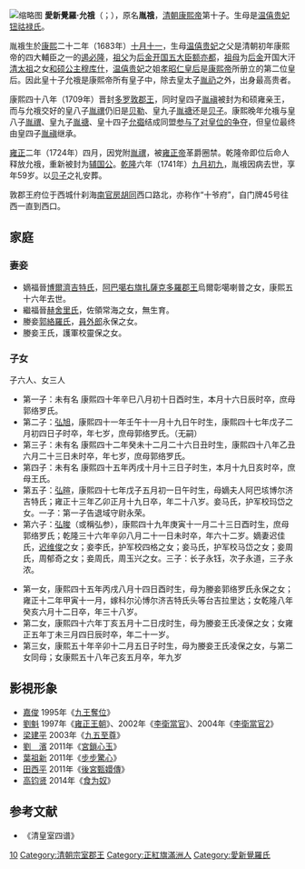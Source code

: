 {{CJK-New-Char|4109|ver=A}}
[[File:Prince_Yine.JPG|缩略图]]
'''愛新覺羅·允䄉'''（{{lang-mnc|ᠶᡡᠨ ᠣ|v=yūn o}}；{{bd|1683年|11月28日|1741年|10月18日|catIdx=A}}），原名'''胤䄉'''，[[清朝|清朝]][[康熙帝|康熙帝]]第十子。生母是[[温僖贵妃|温僖贵妃]][[钮祜禄氏|钮祜禄氏]]。

胤䄉生於[[康熙|康熙]]二十二年（1683年）[[十月十一|十月十一]]，生母[[温僖贵妃|温僖贵妃]]之父是清朝初年康熙帝的四大輔臣之一的[[遏必隆|遏必隆]]，[[祖父|祖父]]为[[后金开国五大臣|后金开国五大臣]][[额亦都|额亦都]]，[[祖母|祖母]]为[[后金|后金]]开国大汗[[努尔哈赤|清太祖]]之女[[和硕公主|和硕公主]][[穆库什|穆库什]]，[[温僖贵妃|温僖贵妃]]之姐[[孝昭仁皇后|孝昭仁皇后]]是[[康熙帝|康熙帝]]所册立的第二位皇后。因此皇十子允䄉是康熙帝所有皇子中，除去皇太子[[胤礽|胤礽]]之外，出身最高贵者。

康熙四十八年（1709年）晋封[[敦郡王|多罗敦郡王]]，同时皇四子[[胤禛|胤禛]]被封为和硕雍亲王，而与允䄉交好的皇八子[[胤禩|胤禩]]仍旧是[[贝勒|贝勒]]、皇九子[[胤禟|胤禟]]还是[[贝子|贝子]]。康熙晚年允䄉与皇八子[[胤禩|胤禩]]、皇九子[[胤禟|胤禟]]、皇十四子[[允禵|允禵]]结成同盟[[九子夺嫡|参与了对皇位的争夺]]，但皇位最终由皇四子[[胤禛|胤禛]]继承。

[[雍正|雍正]]二年（1724年）四月，因党附[[胤禩|胤禩]]，被[[雍正帝|雍正帝]]革爵圈禁。乾隆帝即位后命人释放允䄉，重新被封为[[辅国公|辅国公]]。[[乾隆|乾隆]]六年（1741年）[[九月初九|九月初九]]，胤䄉因病去世，享年59岁。以[[贝子|贝子]]之礼安葬。

敦郡王府位于西城什刹海[[南官房胡同|南官房胡同]]西口路北，亦称作“十爷府”，自门牌45号往西一直到西口。

== 家庭 ==
{{Ahnentafel top|先祖}}<center>
{{ahnentafel-compact5
|boxstyle_1=background-color: #c0c080;
|boxstyle_2=background-color: #b0b080;
|boxstyle_3=background-color: #a0a080;
|boxstyle_4=background-color: #909080;
|boxstyle_5=background-color: #808080;
|1=（已革）'''敦郡王允䄉'''
|2='''父：'''圣祖仁皇帝[[康熙帝|玄烨]]
|3='''母：'''[[温僖贵妃|温僖贵妃]]钮祜禄氏
|4='''祖父：'''世祖章皇帝[[顺治帝|福临]]
|5='''祖母：'''[[孝康章皇后|孝康章皇后]]佟佳氏
|6='''外祖父：'''辅政大臣果毅公[[遏必隆|遏必隆]]
|7='''外祖母：'''侧室舒舒觉罗氏
|8='''曾祖父：'''太宗文皇帝[[皇太极|皇太极]]
|9='''曾祖母：'''[[孝莊文皇后|孝莊文皇后]]本布泰
|10='''外曾祖父：'''[[都统|都统]]勤襄一等公[[佟图赖|佟图赖]]
|11='''外曾祖母：'''一品夫人觉罗氏
|12='''外曾祖父：'''弘毅公[[额亦都|额亦都]]
|13='''外曾祖母：'''和硕公主[[穆库什|穆库什]]
|14=
|15=
|16='''高祖父：'''太祖高皇帝[[努尔哈赤|努尔哈赤]]
|17='''高祖母：'''[[孝慈高皇后_(清朝)|孝慈高皇后]]孟古哲哲
|18='''外高祖父：'''[[科尔沁部|科尔沁部]][[忠亲王|忠亲王]][[寨桑_(人物)|寨桑]]
|19='''外高祖母：'''[[科爾沁次妃|忠亲王贤妃]]
|20='''外高祖父：'''游击世职忠烈一等公[[佟养真|佟养真]]
|21=
|22=
|23=
|24='''外高祖父：'''[[都陵额|都陵额]]
|25=
|26='''外高祖父：'''太祖高皇帝[[努尔哈赤|努尔哈赤]]（同上）
|27='''外高祖母：'''庶妃嘉穆瑚觉罗氏
|28=
|29=
|30=
|31=
}}</center>
{{ahnentafel bottom}}
===妻妾===
* 嫡福晉[[博爾濟吉特氏|博爾濟吉特氏]]，[[阿巴噶扎萨克郡王|阿巴噶右旗扎薩克多羅郡王]]烏爾彰噶喇普之女，康熙五十六年去世。
* 繼福晉[[赫舍里氏|赫舍里氏]]，佐領常海之女，無生育。
* 媵妾[[郭絡羅氏|郭絡羅氏]]，[[員外郎|員外郎]]永保之女。
* 媵妾王氏，護軍校靈保之女。

===子女===
子六人、女三人
* 第一子：未有名 康熙四十年辛巳八月初十日酉时生，本月十六日辰时卒，庶母郭络罗氏。 
* 第二子：[[弘旭|弘旭]]，康熙四十一年壬午十一月十九日午时生，康熙四十七年戊子二月初四日子时卒，年七岁，庶母郭络罗氏。（无嗣）
* 第三子：未有名 康熙四十二年癸未十二月二十六日丑时生，康熙四十八年乙丑六月二十三日未时卒，年七岁，庶母郭络罗氏。 
* 第四子：未有名 康熙四十五年丙戌十月十三日子时生，本月十九日亥时卒，庶母王氏。 
* 第五子：[[弘暄|弘暄]]，康熙四十七年戊子五月初一日午时生，母嫡夫人阿巴垓博尔济吉特氏；雍正十三年乙卯正月十九日卒，年二十八岁。妾马氏，护军校玛岱之女。一子：第一子告退域守尉永荣。 
* 第六子：[[弘晙|弘晙]]（或稱弘参），康熙四十九年庚寅十一月二十三日酉时生，庶母郭络罗氏；乾隆三十六年辛卯八月二十一日未时卒，年六十二岁。嫡妻迟佳氏，[[迟维俊|迟维俊]]之女；妾李氏，护军校四格之女；妾马氏，护军校马岱之女；妾周氏，周郁奇之女；妾周氏，周玉兴之女。三子：长子永钰，次子永道，三子永浓。 

* 第一女，康熙四十五年丙戌八月十四日酉时生，母为媵妾郭络罗氏永保之女；雍正十二年甲寅十一月，嫁科尔沁博尔济吉特氏头等台吉拉里达；女乾隆八年癸亥六月十二日卒，年三十八岁。
* 第二女，康熙四十六年丁亥五月十二日戌时生，母为媵妾王氏凌保之女；女雍正五年丁未三月四日辰时卒，年二十一岁。
* 第三女，康熙五十年辛卯十二月五日子时生，母为媵妾王氏凌保之女，与第二女同母；女康熙五十八年己亥五月卒，年九岁

== 影視形象 ==
*  [[嘉俊|嘉俊]] 1995年《[[九王奪位|九王奪位]]》
*  [[劉魁|劉魁]] 1997年《[[雍正王朝|雍正王朝]]》、2002年《[[李衛當官|李衛當官]]》、2004年《[[李衛當官2|李衛當官2]]》
*  [[梁建平|梁建平]] 2003年《[[九五至尊|九五至尊]]》
*  [[劉　濱|劉　濱]] 2011年《[[宫_(2011年電視劇)|宮鎖心玉]]》
*  [[葉祖新|葉祖新]] 2011年《[[步步驚心_(電視劇)|步步驚心]]》
*  [[田西平|田西平]] 2011年《[[後宮甄嬛傳|後宮甄嬛傳]]》
*  [[高钧贤|高钧贤]] 2014年《[[食为奴|食为奴]]》

==参考文献==
*《清皇室四谱》

{{start box}}
{{s-hou|敦郡王世系|1683年|11月28日|1741年|10月18日|清聖祖世系}}
{{s-roy}}
{{s-new|新封爵}}
{{s-title|[[敦郡王|敦郡王]]|任職期間:1709年－1724年}}
{{s-none|封爵廢除}}
{{s-new|新封爵}}
{{s-title|[[敦郡王|輔國公]]|任職期間:1737年－1741年}}
{{s-none|封爵未承襲}}
{{s-pre}}
{{s-before|(子嗣未允袭爵)}}
{{s-title|[[敦郡王|允䄉系貝子]]繼承人|<small>（子嗣承袭虛銜）</small>}}
{{s-after|五子[[弘暄|弘暄]]}}
{{end box}}
{{清圣祖皇室}}
[[Category:清圣祖皇子|10]]
[[Category:清朝宗室郡王|Category:清朝宗室郡王]]
[[Category:正紅旗滿洲人|Category:正紅旗滿洲人]]
[[Category:愛新覺羅氏|Category:愛新覺羅氏]]